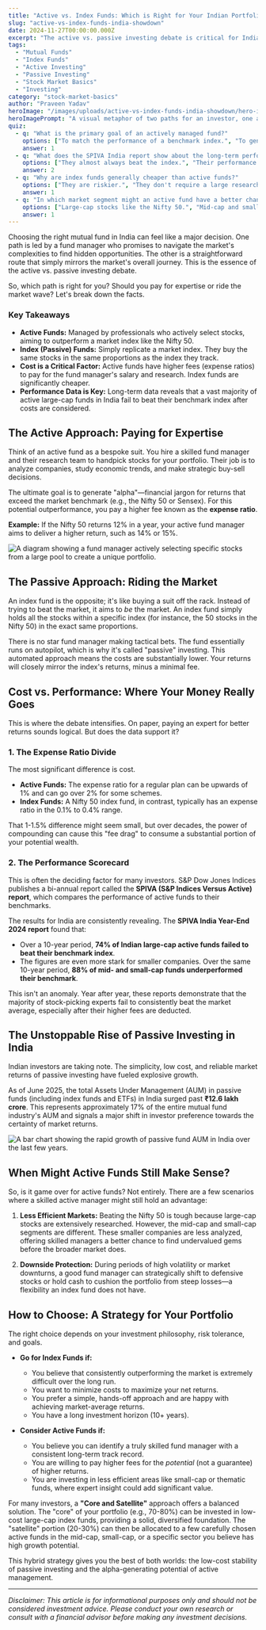 ```yaml
---
title: "Active vs. Index Funds: Which is Right for Your Indian Portfolio?"
slug: "active-vs-index-funds-india-showdown"
date: 2024-11-27T00:00:00.000Z
excerpt: "The active vs. passive investing debate is critical for Indian investors. Should you pay a fund manager to beat the market, or simply track an index? This guide dissects the performance data, costs, and key factors to help you decide."
tags:
  - "Mutual Funds"
  - "Index Funds"
  - "Active Investing"
  - "Passive Investing"
  - "Stock Market Basics"
  - "Investing"
category: "stock-market-basics"
author: "Praveen Yadav"
heroImage: "/images/uploads/active-vs-index-funds-india-showdown/hero-image.jpg"
heroImagePrompt: "A visual metaphor of two paths for an investor, one a winding, complex road representing active funds, and the other a straight, clear highway representing index funds, set against an Indian financial backdrop."
quiz:
  - q: "What is the primary goal of an actively managed fund?"
    options: ["To match the performance of a benchmark index.", "To generate returns higher than the benchmark index (alpha).", "To offer the lowest possible expense ratio."]
    answer: 1
  - q: "What does the SPIVA India report show about the long-term performance of most large-cap active funds?"
    options: ["They almost always beat the index.", "Their performance is unpredictable.", "A majority of them fail to beat their benchmark index over the long term."]
    answer: 2
  - q: "Why are index funds generally cheaper than active funds?"
    options: ["They are riskier.", "They don't require a large research team or frequent trading.", "They are subsidized by the government."]
    answer: 1
  - q: "In which market segment might an active fund have a better chance of outperforming its index?"
    options: ["Large-cap stocks like the Nifty 50.", "Mid-cap and small-cap stocks.", "Government bonds."]
    answer: 1
---
```


Choosing the right mutual fund in India can feel like a major decision. One path is led by a fund manager who promises to navigate the market's complexities to find hidden opportunities. The other is a straightforward route that simply mirrors the market's overall journey. This is the essence of the active vs. passive investing debate.

So, which path is right for you? Should you pay for expertise or ride the market wave? Let's break down the facts.

### Key Takeaways

*   **Active Funds:** Managed by professionals who actively select stocks, aiming to outperform a market index like the Nifty 50.
*   **Index (Passive) Funds:** Simply replicate a market index. They buy the same stocks in the same proportions as the index they track.
*   **Cost is a Critical Factor:** Active funds have higher fees (expense ratios) to pay for the fund manager's salary and research. Index funds are significantly cheaper.
*   **Performance Data is Key:** Long-term data reveals that a vast majority of active large-cap funds in India fail to beat their benchmark index after costs are considered.

## The Active Approach: Paying for Expertise

Think of an active fund as a bespoke suit. You hire a skilled fund manager and their research team to handpick stocks for your portfolio. Their job is to analyze companies, study economic trends, and make strategic buy-sell decisions.

The ultimate goal is to generate "alpha"—financial jargon for returns that exceed the market benchmark (e.g., the Nifty 50 or Sensex). For this potential outperformance, you pay a higher fee known as the **expense ratio**.

**Example:** If the Nifty 50 returns 12% in a year, your active fund manager aims to deliver a higher return, such as 14% or 15%.

![A diagram showing a fund manager actively selecting specific stocks from a large pool to create a unique portfolio.](/images/uploads/active-vs-index-funds-india-showdown/active-fund-selection.png)

## The Passive Approach: Riding the Market

An index fund is the opposite; it's like buying a suit off the rack. Instead of trying to beat the market, it aims to *be* the market. An index fund simply holds all the stocks within a specific index (for instance, the 50 stocks in the Nifty 50) in the exact same proportions.

There is no star fund manager making tactical bets. The fund essentially runs on autopilot, which is why it's called "passive" investing. This automated approach means the costs are substantially lower. Your returns will closely mirror the index's returns, minus a minimal fee.

## Cost vs. Performance: Where Your Money Really Goes

This is where the debate intensifies. On paper, paying an expert for better returns sounds logical. But does the data support it?

### 1. The Expense Ratio Divide

The most significant difference is cost.
*   **Active Funds:** The expense ratio for a regular plan can be upwards of 1% and can go over 2% for some schemes.
*   **Index Funds:** A Nifty 50 index fund, in contrast, typically has an expense ratio in the 0.1% to 0.4% range.

That 1-1.5% difference might seem small, but over decades, the power of compounding can cause this "fee drag" to consume a substantial portion of your potential wealth.

### 2. The Performance Scorecard

This is often the deciding factor for many investors. S&P Dow Jones Indices publishes a bi-annual report called the **SPIVA (S&P Indices Versus Active) report**, which compares the performance of active funds to their benchmarks.

The results for India are consistently revealing. The **SPIVA India Year-End 2024 report** found that:
*   Over a 10-year period, **74% of Indian large-cap active funds failed to beat their benchmark index**.
*   The figures are even more stark for smaller companies. Over the same 10-year period, **88% of mid- and small-cap funds underperformed their benchmark**.

This isn't an anomaly. Year after year, these reports demonstrate that the majority of stock-picking experts fail to consistently beat the market average, especially after their higher fees are deducted.

## The Unstoppable Rise of Passive Investing in India

Indian investors are taking note. The simplicity, low cost, and reliable market returns of passive investing have fueled explosive growth.

As of June 2025, the total Assets Under Management (AUM) in passive funds (including index funds and ETFs) in India surged past **₹12.6 lakh crore**. This represents approximately 17% of the entire mutual fund industry's AUM and signals a major shift in investor preference towards the certainty of market returns.

![A bar chart showing the rapid growth of passive fund AUM in India over the last few years.](/images/uploads/active-vs-index-funds-india-showdown/passive-aum-growth.png)

## When Might Active Funds Still Make Sense?

So, is it game over for active funds? Not entirely. There are a few scenarios where a skilled active manager might still hold an advantage:

1.  **Less Efficient Markets:** Beating the Nifty 50 is tough because large-cap stocks are extensively researched. However, the mid-cap and small-cap segments are different. These smaller companies are less analyzed, offering skilled managers a better chance to find undervalued gems before the broader market does.

2.  **Downside Protection:** During periods of high volatility or market downturns, a good fund manager can strategically shift to defensive stocks or hold cash to cushion the portfolio from steep losses—a flexibility an index fund does not have.

## How to Choose: A Strategy for Your Portfolio

The right choice depends on your investment philosophy, risk tolerance, and goals.

*   **Go for Index Funds if:**
    *   You believe that consistently outperforming the market is extremely difficult over the long run.
    *   You want to minimize costs to maximize your net returns.
    *   You prefer a simple, hands-off approach and are happy with achieving market-average returns.
    *   You have a long investment horizon (10+ years).

*   **Consider Active Funds if:**
    *   You believe you can identify a truly skilled fund manager with a consistent long-term track record.
    *   You are willing to pay higher fees for the *potential* (not a guarantee) of higher returns.
    *   You are investing in less efficient areas like small-cap or thematic funds, where expert insight could add significant value.

For many investors, a **"Core and Satellite"** approach offers a balanced solution. The "core" of your portfolio (e.g., 70-80%) can be invested in low-cost large-cap index funds, providing a solid, diversified foundation. The "satellite" portion (20-30%) can then be allocated to a few carefully chosen active funds in the mid-cap, small-cap, or a specific sector you believe has high growth potential.

This hybrid strategy gives you the best of both worlds: the low-cost stability of passive investing and the alpha-generating potential of active management.

---
*Disclaimer: This article is for informational purposes only and should not be considered investment advice. Please conduct your own research or consult with a financial advisor before making any investment decisions.*